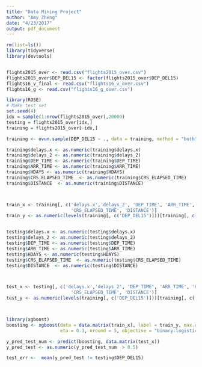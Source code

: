 ```yaml
---
title: "Data Mining Project"
author: "Amy Zheng"
date: "4/23/2017"
output: pdf_document
---
```


```r
rm(list=ls())
library(tidyverse)
library(devtools)


flights2015_over <- read.csv("flights2015_over.csv")
flights2015_over$DEP_DEL15 <- factor(flights2015_over$DEP_DEL15)
flights16_v_final <- read.csv("flights16_v_over.csv")
flights16_g <- read.csv("flights16_g_over.csv")

```


```r
library(ROSE)
# Make test set
set.seed(4)
idx = sample(1:nrow(flights2015_over),20000)
testing = flights2015_over[idx,]
training = flights2015_over[-idx,]

training <- ovun.sample(DEP_DEL15 ~ ., data = training, method = "both", N = 30000)$data
```


```r

training$delays.x <- as.numeric(training$delays.x)
training$delays_2 <- as.numeric(training$delays_2)
training$DEP_TIME <- as.numeric(training$DEP_TIME)
training$ARR_TIME <- as.numeric(training$ARR_TIME)
training$HDAYS <- as.numeric(training$HDAYS)
training$CRS_ELAPSED_TIME  <- as.numeric(training$CRS_ELAPSED_TIME)
training$DISTANCE  <- as.numeric(training$DISTANCE)



train_x <- training[, c('delays.x','delays_2', 'DEP_TIME', 'ARR_TIME', 'HDAYS', 
                        'CRS_ELAPSED_TIME', 'DISTANCE')]
train_y <- as.numeric(levels(training[, c('DEP_DEL15')]))[training[, c('DEP_DEL15')]]


testing$delays.x <- as.numeric(testing$delays.x)
testing$delays_2 <- as.numeric(testing$delays_2)
testing$DEP_TIME <- as.numeric(testing$DEP_TIME)
testing$ARR_TIME <- as.numeric(testing$ARR_TIME)
testing$HDAYS <- as.numeric(testing$HDAYS)
testing$CRS_ELAPSED_TIME  <- as.numeric(testing$CRS_ELAPSED_TIME)
testing$DISTANCE  <- as.numeric(testing$DISTANCE)



test_x <- testing[, c('delays.x','delays_2', 'DEP_TIME', 'ARR_TIME', 'HDAYS', 
                        'CRS_ELAPSED_TIME', 'DISTANCE')]
test_y <- as.numeric(levels(training[, c('DEP_DEL15')]))[training[, c('DEP_DEL15')]]



library(xgboost)
boosting <- xgboost(data = data.matrix(train_x), label = train_y, max.depth = 10, 
                    eta = 0.3, nround = 5, objective = "binary:logistic")

y_pred_test_num <- predict(boosting, data.matrix(test_x))
y_pred_test <- as.numeric(y_pred_test_num  > 0.5) 

test_err <-  mean(y_pred_test != testing$DEP_DEL15)
```
